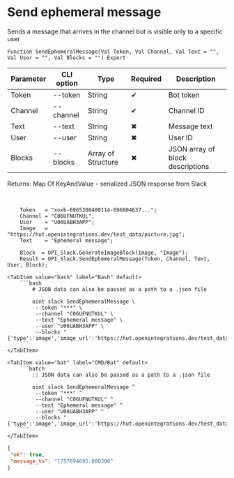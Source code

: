 ﻿---
sidebar_position: 2
description: Send ephemeral message and other functions to work with Slack in the Open Integration Package, a free open-source integration library for 1C:Enterprise 8, OneScript and CLI
keywords: [1C, 1С, 1С:Enterprise, 1С:Enterprise 8.3, API, Integration, Services, Exchange, OneScript, CLI, Slack]
---


# Send ephemeral message
Sends a message that arrives in the channel but is visible only to a specific user



`Function SendEphemeralMessage(Val Token, Val Channel, Val Text = "", Val User = "", Val Blocks = "") Export`

  | Parameter | CLI option | Type | Required | Description |
  |-|-|-|-|-|
  | Token | --token | String | &#x2714; | Bot token |
  | Channel | --channel | String | &#x2714; | Channel ID |
  | Text | --text | String | &#x2716; | Message text |
  | User | --user | String | &#x2716; | User ID |
  | Blocks | --blocks | Array of Structure | &#x2716; | JSON array of block descriptions |

  
  Returns:  Map Of KeyAndValue - serialized JSON response from Slack

<br/>




```bsl title="1C:Enterprise/OneScript code example"
    Token   = "xoxb-6965308400114-696804637...";
    Channel = "C06UFNUTKUL";
    User    = "U06UABH3APP";
    Image   = "https://hut.openintegrations.dev/test_data/picture.jpg";
    Text    = "Ephemeral message";

    Block  = OPI_Slack.GenerateImageBlock(Image, "Image");
    Result = OPI_Slack.SendEphemeralMessage(Token, Channel, Text, User, Block);
```
 

 <Tabs>
  
    <TabItem value="bash" label="Bash" default>
        ```bash
            # JSON data can also be passed as a path to a .json file
            
            oint slack SendEphemeralMessage \
             --token "***" \
             --channel "C06UFNUTKUL" \
             --text "Ephemeral message" \
             --user "U06UABH3APP" \
             --blocks "{'type':'image','image_url':'https://hut.openintegrations.dev/test_data/picture.jpg','alt_text':'Image'}"
        ```
    </TabItem>
  
    <TabItem value="bat" label="CMD/Bat" default>
        ```batch
            :: JSON data can also be passed as a path to a .json file
            
            oint slack SendEphemeralMessage ^
             --token "***" ^
             --channel "C06UFNUTKUL" ^
             --text "Ephemeral message" ^
             --user "U06UABH3APP" ^
             --blocks "{'type':'image','image_url':'https://hut.openintegrations.dev/test_data/picture.jpg','alt_text':'Image'}"
        ```
    </TabItem>
</Tabs>


```json title="Result"
{
 "ok": true,
 "message_ts": "1757694695.000300"
}
```
